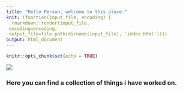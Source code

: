 ```yaml
---
title: "Hello Person, welcome to this place."
knit: (function(input_file, encoding) {
  rmarkdown::render(input_file,
 encoding=encoding,
 output_file=file.path(dirname(input_file), 'index.html'))})
output: html_document
---
```


```r
knitr::opts_chunk$set(echo = TRUE)
```


![](./img/misc/stasis2.png)





### Here you can find a collection of things i have worked on.